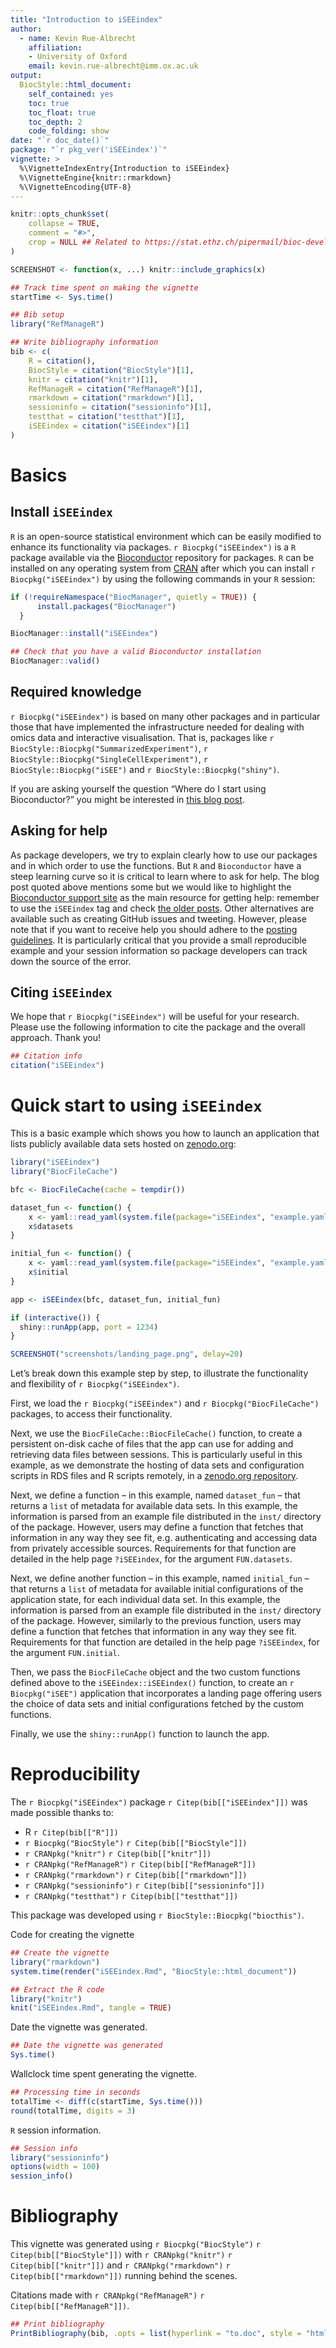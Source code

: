 ```yaml
---
title: "Introduction to iSEEindex"
author: 
  - name: Kevin Rue-Albrecht
    affiliation:
    - University of Oxford
    email: kevin.rue-albrecht@imm.ox.ac.uk
output: 
  BiocStyle::html_document:
    self_contained: yes
    toc: true
    toc_float: true
    toc_depth: 2
    code_folding: show
date: "`r doc_date()`"
package: "`r pkg_ver('iSEEindex')`"
vignette: >
  %\VignetteIndexEntry{Introduction to iSEEindex}
  %\VignetteEngine{knitr::rmarkdown}
  %\VignetteEncoding{UTF-8}  
---
```


```r
knitr::opts_chunk$set(
    collapse = TRUE,
    comment = "#>",
    crop = NULL ## Related to https://stat.ethz.ch/pipermail/bioc-devel/2020-April/016656.html
)
```

```r
SCREENSHOT <- function(x, ...) knitr::include_graphics(x)
```

```r
## Track time spent on making the vignette
startTime <- Sys.time()

## Bib setup
library("RefManageR")

## Write bibliography information
bib <- c(
    R = citation(),
    BiocStyle = citation("BiocStyle")[1],
    knitr = citation("knitr")[1],
    RefManageR = citation("RefManageR")[1],
    rmarkdown = citation("rmarkdown")[1],
    sessioninfo = citation("sessioninfo")[1],
    testthat = citation("testthat")[1],
    iSEEindex = citation("iSEEindex")[1]
)
```

# Basics

## Install `iSEEindex`

`R` is an open-source statistical environment which can be easily modified to enhance its functionality via packages. `r Biocpkg("iSEEindex")` is a `R` package available via the [Bioconductor](http://bioconductor.org) repository for packages. `R` can be installed on any operating system from [CRAN](https://cran.r-project.org/) after which you can install `r Biocpkg("iSEEindex")` by using the following commands in your `R` session:

```r
if (!requireNamespace("BiocManager", quietly = TRUE)) {
      install.packages("BiocManager")
  }

BiocManager::install("iSEEindex")

## Check that you have a valid Bioconductor installation
BiocManager::valid()
```

## Required knowledge

`r Biocpkg("iSEEindex")` is based on many other packages and in particular those that have implemented the infrastructure needed for dealing with omics data and interactive visualisation.
That is, packages like `r BiocStyle::Biocpkg("SummarizedExperiment")`, `r BiocStyle::Biocpkg("SingleCellExperiment")`, `r BiocStyle::Biocpkg("iSEE")` and `r BiocStyle::Biocpkg("shiny")`.

If you are asking yourself the question "Where do I start using Bioconductor?" you might be interested in [this blog post](http://lcolladotor.github.io/2014/10/16/startbioc/#.VkOKbq6rRuU).

## Asking for help

As package developers, we try to explain clearly how to use our packages and in which order to use the functions. But `R` and `Bioconductor` have a steep learning curve so it is critical to learn where to ask for help. The blog post quoted above mentions some but we would like to highlight the [Bioconductor support site](https://support.bioconductor.org/) as the main resource for getting help: remember to use the `iSEEindex` tag and check [the older posts](https://support.bioconductor.org/t/iSEEindex/). Other alternatives are available such as creating GitHub issues and tweeting. However, please note that if you want to receive help you should adhere to the [posting guidelines](http://www.bioconductor.org/help/support/posting-guide/). It is particularly critical that you provide a small reproducible example and your session information so package developers can track down the source of the error.

## Citing `iSEEindex`

We hope that `r Biocpkg("iSEEindex")` will be useful for your research. Please use the following information to cite the package and the overall approach. Thank you!

```r
## Citation info
citation("iSEEindex")
```

# Quick start to using `iSEEindex`

This is a basic example which shows you how to launch an application that lists publicly available data sets hosted on [zenodo.org][zenodo-repository]:

```r
library("iSEEindex")
library("BiocFileCache")

bfc <- BiocFileCache(cache = tempdir())

dataset_fun <- function() {
    x <- yaml::read_yaml(system.file(package="iSEEindex", "example.yaml"))
    x$datasets
}

initial_fun <- function() {
    x <- yaml::read_yaml(system.file(package="iSEEindex", "example.yaml"))
    x$initial
}

app <- iSEEindex(bfc, dataset_fun, initial_fun)

if (interactive()) {
  shiny::runApp(app, port = 1234)
}
```

```r
SCREENSHOT("screenshots/landing_page.png", delay=20)
```

Let's break down this example step by step, to illustrate the functionality and flexibility of `r Biocpkg("iSEEindex")`.

First, we load the `r Biocpkg("iSEEindex")` and `r Biocpkg("BiocFileCache")` packages, to access their functionality.

Next, we use the `BiocFileCache::BiocFileCache()` function, to create a persistent on-disk cache of files that the app can use for adding and retrieving data files between sessions.
This is particularly useful in this example, as we demonstrate the hosting of data sets and configuration scripts in RDS files and R scripts remotely, in a [zenodo.org repository][zenodo-repository].

Next, we define a function -- in this example, named `dataset_fun` -- that returns a `list` of metadata for available data sets.
In this example, the information is parsed from an example file distributed in the `inst/` directory of the package.
However, users may define a function that fetches that information in any way they see fit, e.g. authenticating and accessing data from privately accessible sources.
Requirements for that function are detailed in the help page `?iSEEindex`, for the argument `FUN.datasets`.

Next, we define another function -- in this example, named `initial_fun` -- that returns a `list` of metadata for available initial configurations of the application state, for each individual data set.
In this example, the information is parsed from an example file distributed in the `inst/` directory of the package.
However, similarly to the previous function, users may define a function that fetches that information in any way they see fit.
Requirements for that function are detailed in the help page `?iSEEindex`, for the argument `FUN.initial`.

Then, we pass the `BiocFileCache` object and the two custom functions defined above to the `iSEEindex::iSEEindex()` function, to create an `r Biocpkg("iSEE")` application that incorporates a landing page offering users the choice of data sets and initial configurations fetched by the custom functions.

Finally, we use the `shiny::runApp()` function to launch the app.



# Reproducibility

The `r Biocpkg("iSEEindex")` package `r Citep(bib[["iSEEindex"]])` was made possible thanks to:

* R `r Citep(bib[["R"]])`
* `r Biocpkg("BiocStyle")` `r Citep(bib[["BiocStyle"]])`
* `r CRANpkg("knitr")` `r Citep(bib[["knitr"]])`
* `r CRANpkg("RefManageR")` `r Citep(bib[["RefManageR"]])`
* `r CRANpkg("rmarkdown")` `r Citep(bib[["rmarkdown"]])`
* `r CRANpkg("sessioninfo")` `r Citep(bib[["sessioninfo"]])`
* `r CRANpkg("testthat")` `r Citep(bib[["testthat"]])`

This package was developed using `r BiocStyle::Biocpkg("biocthis")`.


Code for creating the vignette

```r
## Create the vignette
library("rmarkdown")
system.time(render("iSEEindex.Rmd", "BiocStyle::html_document"))

## Extract the R code
library("knitr")
knit("iSEEindex.Rmd", tangle = TRUE)
```

Date the vignette was generated.

```r
## Date the vignette was generated
Sys.time()
```

Wallclock time spent generating the vignette.

```r
## Processing time in seconds
totalTime <- diff(c(startTime, Sys.time()))
round(totalTime, digits = 3)
```

`R` session information.

```r
## Session info
library("sessioninfo")
options(width = 100)
session_info()
```



# Bibliography

This vignette was generated using `r Biocpkg("BiocStyle")` `r Citep(bib[["BiocStyle"]])`
with `r CRANpkg("knitr")` `r Citep(bib[["knitr"]])` and `r CRANpkg("rmarkdown")` `r Citep(bib[["rmarkdown"]])` running behind the scenes.

Citations made with `r CRANpkg("RefManageR")` `r Citep(bib[["RefManageR"]])`.

```r
## Print bibliography
PrintBibliography(bib, .opts = list(hyperlink = "to.doc", style = "html"))
```

<!-- Links -->

[zenodo-repository]: https://zenodo.org/record/7304331
